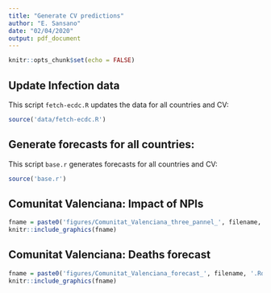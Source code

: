 ```yaml
---
title: "Generate CV predictions"
author: "E. Sansano"
date: "02/04/2020"
output: pdf_document
---
```


```r
knitr::opts_chunk$set(echo = FALSE)
```

## Update Infection data

This script `fetch-ecdc.R` updates the data for all countries and CV:

```r
source('data/fetch-ecdc.R')
```

## Generate forecasts for all countries:

This script `base.r` generates forecasts for all countries and CV:

```r
source('base.r')
```

## Comunitat Valenciana: Impact of NPIs

```r
fname = paste0('figures/Comunitat_Valenciana_three_pannel_', filename, '.Rdata.pdf')
knitr::include_graphics(fname)
```

\newpage
## Comunitat Valenciana: Deaths forecast

```r
fname = paste0('figures/Comunitat_Valenciana_forecast_', filename, '.Rdata.pdf')
knitr::include_graphics(fname)
```







